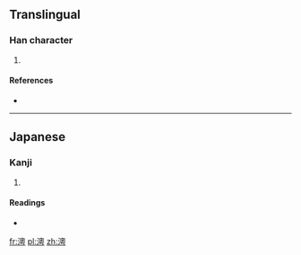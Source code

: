 ==Translingual==

===Han character===
{{Han char|rn=85|rad=水|as=12|sn=15|four=|canj=水竹月尸 (EHBS)}}

# {{defn|Han|sort=水12}}

====References====
* {{Han ref|kx=0652.321|hdz=31744.071|uh=6F9A|ud=28570}}

----

==Japanese==

===Kanji===
{{ja-kanji|grade=|rs=水12}}

# {{defn|lang=ja|sort=水12}}

====Readings====
* {{ja-readings|on=[[いく]] (iku), [[おく]] (oku)|kun=[[おき]] (oki), [[くま]] (kuma)}}

[[fr:澚]]
[[pl:澚]]
[[zh:澚]]